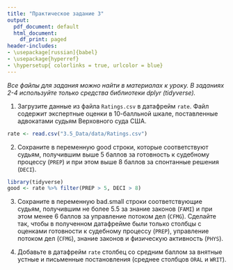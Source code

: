 ```yaml
---
title: "Практическое задание 3"
output:
  pdf_document: default
  html_document:
    df_print: paged
header-includes:
- \usepackage[russian]{babel}
- \usepackage{hyperref}
- \hypersetup{ colorlinks = true, urlcolor = blue}
---
```


*Все файлы для задания можно найти в материалах к уроку. В заданиях 2-4 используйте только средства библиотеки dplyr (tidyverse).*

1. Загрузите данные из файла `Ratings.csv` в датафрейм `rate`. Файл содержит экспертные оценки в 10-балльной шкале, поставленные адвокатами судьям Верховного суда США.
```r
rate <- read.csv("3.5_Data/data/Ratings.csv")
```


2. Сохраните в переменную good строки, которые соответствуют судьям, получившим выше 5 баллов за готовность к судебному процессу (`PREP`) и при этом выше 8 баллов за спонтанные решения (`DECI`).
```r
library(tidyverse)
good <- rate %>% filter(PREP > 5, DECI > 8)
```


3. Сохраните в переменную bad.small строки соответствующие судьям, получившим не более 5.5 за знание законов (`FAMI`) и при этом менее 6 баллов за управление потоком дел (`CFMG`). Сделайте так, чтобы в полученном датафрейме были только столбцы с оценками готовности к судебному процессу (`PREP`), управление потоком дел (`CFMG`), знание законов и физическую активность (`PHYS`).  

4. Добавьте в датафрейм `rate` столбец со средним баллом за внятные устные и письменные постановления (среднее столбцов `ORAL` и `WRIT`).
